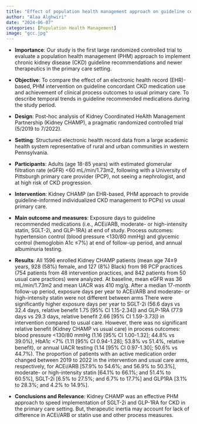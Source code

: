 ```yaml
---
title: "Effect of population health management approach on guideline concordant care in patients with chronic kidney disease"
author: "Alaa Alghwiri"
date: "2024-06-07"
categories: [Population Health Management]
image: "gcc.jpg"
---
```


- **Importance**: Our study is the first large randomized controlled trial to evaluate a population health management (PHM) approach to implement chronic kidney disease (CKD) guideline recommendations and newer therapeutics in the primary care setting.

- **Objective**: To compare the effect of an electronic health record (EHR)-based, PHM intervention on guideline concordant CKD medication use and achievement of clinical process outcomes to usual primary care. To describe temporal trends in guideline recommended medications during the study period. 

- **Design**: Post-hoc analysis of Kidney Coordinated HeAlth Management Partnership (Kidney CHAMP), a pragmatic randomized controlled trial (5/2019 to 7/2022).

- **Setting**: Structured electronic health record data from a large academic health system representative of rural and urban communities in western Pennsylvania. 

- **Participants**: Adults (age 18-85 years) with estimated glomerular filtration rate (eGFR) \<60 mL/min/1.73m2, following with a University of Pittsburgh primary care provider (PCP), not seeing a nephrologist, and at high risk of CKD progression.

- **Intervention**: Kidney CHAMP (an EHR-based, PHM approach to provide guideline-informed individualized CKD management to PCPs) vs usual primary care.

- **Main outcome and measures**: Exposure days to guideline recommended medications (i.e., ACEi/ARB, moderate- or high-intensity statin, SGLT-2i, and GLP-1RA) at end of study. Process outcomes: hypertension control (blood pressure \<130/80 mmHg) and glycemic control (hemoglobin A1c ≤7%) at end of follow-up period, and annual albuminuria testing.

- **Results**: All 1596 enrolled Kidney CHAMP patients (mean age 74±9 years, 928 (58%) female, and 127 (8%) Black) from 98 PCP practices (754 patients from 48 intervention practices, and 842 patients from 50 usual care practices) were analyzed. At baseline, mean eGFR was 36 mL/min/1.73m2 and mean UACR was 410 mg/g. After a median 17-month follow-up period, exposure days per year to ACEi/ARB and moderate- or high-intensity statin were not different between arms There were significantly higher exposure days per year to SGLT-2i (56.6 days vs 32.4 days, relative benefit 1.75 \[95% CI 1.15-2.34\]) and GLP-1RA (77.9 days vs 29.3 days, relative benefit 2.66 \[95% CI 1.59-3.73\]) in intervention compared to usual care. However, there was no significant relative benefit (Kidney CHAMP vs usual care) in process outcomes: blood pressure \<130/80 mmHg (1.16 \[95% CI 1.00-1.32\]; 44.8% vs 39.0%), HbA1c \<7% (1.11 \[95% CI 0.94-1.28\]; 53.8% vs 51.4%, relative benefit), or annual UACR testing (1.14 \[95% CI 0.97-1.30\]; 50.6% vs 44.7%). The proportion of patients with an active medication order changed between 2019 to 2022 in the intervention and usual care arms, respectively, for ACEi/ARB \[57.9% to 54.6%; and 56.9% to 50.3%\], moderate- or high-intensity statin \[64.1% to 66.1%; and 51.4% to 60.5%\], SGLT-2i \[6.5% to 27.5%; and 6.7% to 17.7%\] and GLP1RA \[3.1% to 28.3%; and 4.2% to 14.9%\].

- **Conclusions and Relevance**: Kidney CHAMP was an effective PHM approach to speed implementation of SGLT-2i and GLP-1RA for CKD in the primary care setting. But, therapeutic inertia may account for lack of difference in ACEi/ARB or statin use and other process measures.
